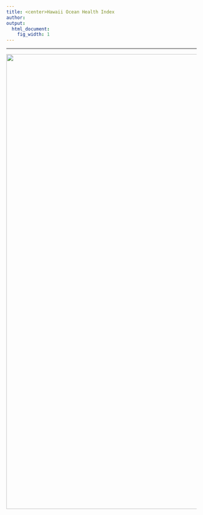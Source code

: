 ```yaml
---
title: <center>Hawaii Ocean Health Index
author:  
output:
  html_document:
    fig_width: 1
---
```


----
<center><img src="images/OH_Hawaii.png" width="1200px"></center>  

